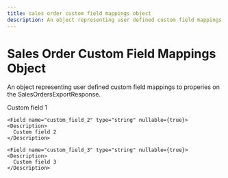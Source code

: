 ```yaml
---
title: sales order custom field mappings object
description: An object representing user defined custom field mappings
---
```


Sales Order Custom Field Mappings Object
===============================================
An object representing user defined custom field mappings to properies on the SalesOrdersExportResponse.

<Reference>

  <Field name="custom_field_1" type="string" nullable={true}>
    <Description>
      Custom field 1
    </Description>
  </Field>

    <Field name="custom_field_2" type="string" nullable={true}>
    <Description>
      Custom field 2
    </Description>
  </Field>

    <Field name="custom_field_3" type="string" nullable={true}>
    <Description>
      Custom field 3
    </Description>
  </Field>

</Reference>